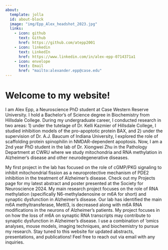```yaml
---
about:
  template: jolla
  id: about-block
  image: "img/Epp_Alex_headshot_2023.jpg"
  links:
    - icon: github
      text: Github
      href: https://github.com/atepp2001
    - icon: linkedin
      text: LinkedIn
      href: https://www.linkedin.com/in/alex-epp-0714371a1
    - icon: envelope
      text: Email
      href: "mailto:alexander.epp@case.edu"  
---
```


::: {#about-block}
:::

# Welcome to my website!

I am Alex Epp, a Neuroscience PhD student at Case Western Reserve University. I hold a Bachelor's of Science degree in Biochemistry from Hillsdale College. During my undergraduate career, I conducted research in two areas: 1) under the tutelage of Dr. Kelli Kazmier of Hillsdale College, I studied inhibition models of the pro-apoptotic protein BAX, and 2) under the supervision of Dr. A.J. Baucum of Indiana University, I explored the role of scaffolding protein spinophilin in NMDAR-dependent apoptosis. Now, I am a 2nd year PhD student in the lab of Dr. Xiongwei Zhu in the Pathology Department at CWRU where we study mitochondria and RNA methylation in Alzheimer's disease and other neurodegenerative diseases. 

My first project in the lab has focused on the role of cGMP/PKG signaling to inhibit mitochondrial fission as a neuroprotective mechanism of PDE2 inhibition in the treatment of Alzheimer's disease. Check out my Projects page for my latest abstract and poster presented at the Society for Neuroscience 2024. My main research project focuses on the role of RNA methylation (specifically N6-methyladenosine or m6A for short) and synaptic dysfunction in Alzheimer's disease. Our lab has identified the main m6A methyltransferase, Mettl3, is decreased along with m6A RNA modifications in the neurons of Alzheimer's patients. My project focuses in on how the loss of m6A on synaptic RNA transcripts may contribute to synaptic dysfunction in Alzheimer's disease. I use a combination of 'omics analyses, mouse models, imaging techniques, and biochemistry to pursue my research. Stay tuned to this website for updated abstracts, presentations, and publications! Feel free to reach out via email with any inquiries.


